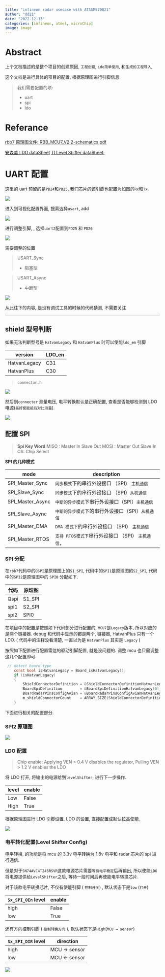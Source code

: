 ```yaml
---
title: "infineon radar usecase with ATASMS70Q21"
author: "dd21"
date: "2022-12-13"
categories: [infineon, atmel, microChip]
image: image
---
```


# Abstract

上个文档描述的是整个项目的创建原因, `工程创建`, `ide简单使用`, 和`生成的工程导入`,

这个文档是进行具体的项目的配置, 根据原理图进行引脚信息

> 我们需要配置的项:
>
> - uart
> - spi
> - ldo

# Referance

[rbb7 原理图文件: RBB_MCU7_V2.2-schematics.pdf](RBB_MCU7_V2.2-schematics.pdf)

[安森美 LDO dataSheet](NCP161_D-1551485.pdf)
[TI Level Shifter dataSheet: ](sn74avc4t245.pdf)

##

# UART 配置

这里的 uart 预留的是`PD24`和`PD25`, 我们芯片的该引脚也配置为如图的`Rx`和`Tx`.

![](https://raw.githubusercontent.com/fly-t/images/main/blog/index-2022-12-13-14-51-25.png)

进入到可视化配置界面, 搜索选择`usart`, add

![](https://raw.githubusercontent.com/fly-t/images/main/blog/index-2022-12-13-14-55-00.png)

进行调整引脚, , 选择`uart2`配置到`PD25` 和 `PD26`

![](https://raw.githubusercontent.com/fly-t/images/main/blog/index-2022-12-13-15-14-55.png)

需要调整的位置

> USART_Sync
>
> - 阻塞型

> USART_Async
>
> - 中断型

![](https://raw.githubusercontent.com/fly-t/images/main/blog/index-2022-12-13-15-17-57.png)

:::{.callout-important}
从此往下的内容, 是没有调试工具的时候的代码猜测, 不需要关注
:::

---

## shield 型号判断

如果无法判断型号是 `HatvanLegacy` 和 `HatvanPlus` 时可以使能`ldo_en` 引脚

| version      | LDO_en |
| ------------ | ------ |
| HatvanLegacy | C31    |
| HatvanPlus   | C30    |

> `connector.h`

![](https://raw.githubusercontent.com/fly-t/images/main/blog/index-2022-12-15-11-20-30.png)

然后到`connecter` 测量电压, 电平转换默认是正确配置, 查看是否能够检测到 LDO 电源(`最好使能前后对比测量`).

![](https://raw.githubusercontent.com/fly-t/images/main/blog/index-2022-12-15-11-28-46.png)

## 配置 SPI

> **Spi Key Word**
> MISO : Master In Slave Out
> MOSI : Master Out Slave In
> CS: Chip Select

**SPI 的几种模式**

| mode             | description                                        |
| ---------------- | -------------------------------------------------- |
| SPI_Master_Sync  | `同步模式`下的串行外设接口 （SPI） `主机通信`      |
| SPI_Slave_Sync   | `同步模式`下的串行外设接口 （SPI）`从机通信`       |
| SPI_Master_Async | `中断的异步模式`下串行外设接口（SPI）`主机通信`    |
| SPI_Slave_Async  | `中断的异步模式`下的串行外设接口（SPI）`从机通信`  |
| SPI_Master_DMA   | `DMA 模式下`的串行外设接口 （SPI） `主机通信`      |
| SPI_Master_RTOS  | `支持 RTOS模式下`串行外设接口 （SPI） `主机通信`， |

### SPI 分配

在`rbb7`代码中的`QSPI`是原理图上的`S1_SPI`, 代码中的`SPI1`是原理图的`S2_SPI`, 代码中的`SPI2`是原理图中的 `SPI0` 分配如下.

| 代码 | 原理图 |
| ---- | ------ |
| Qspi | S1_SPI |
| spi1 | S2_SPI |
| spi2 | SPI0   |

在项目中的配置是按照如下代码部分进行配置的, `MCU7`是`Legacy`版本, 所以对应的是两个链接器. debug 和代码中显示的都是两个, 链接器, HatvanPlus 只有一个 LDO. ( 代码中的注释没看清楚, 一直以为是 `HatvanPlus` 其实是 `Legacy` )

按照如下配置进行配置雷达的驱动引脚配置, 就是没问题的. 调整 mcu 也只需调整这几个配置即可.

```c
 // detect board type
    const bool isHatvanLegacy = Board_isHatvanLegacy();
    if (isHatvanLegacy)
    {
        ShieldConnectorDefinition = &ShieldConnectorDefinitionHatvanLegacy[0];
        BoardSpiDefinition        = &BoardSpiDefinitionHatvanLegacy[0];
        BoardRadarPinsConfigAvian = &BoardRadarPinsConfigAvianHatvanLegacy[0];
        m_shieldConnectorCount    = ARRAY_SIZE(ShieldConnectorDefinitionHatvanLegacy);
    }
```

下面进行相关的配置部分.

### SPI2 原理图

![](https://raw.githubusercontent.com/fly-t/images/main/blog/index-2022-12-13-16-41-41.png)

### LDO 配置

> Chip enable: Applying VEN < 0.4 V disables the regulator, Pulling VEN > 1.2 V enables the LDO

将 LDO 打开, 将输出的电源给到`levelShifter`, 进行下一步操作.

| level | enable |
| ----- | ------ |
| Low   | False  |
| High  | True   |

根据原理图进行 LDO 引脚设置, LDO 的设置, 直接配置成默认拉高使能.

![](https://raw.githubusercontent.com/fly-t/images/main/blog/index-2022-12-13-18-10-12.png)

### 电平转化配置(Level Shifter Config)

电平转换, 的功能是将 mcu 的 3.3v 电平转换为 1.8v 电平和 radar 芯片的 spi 进行通信.

但是对于`SN74AVC4T245RSVR`这款电源芯片需要`等待电平稳定`后再输出, 所以使能`LDO`将电源提供给`LevelShifter`之后, 等待一段时间后再使能电平转换芯片.

对于该款电平转换芯片, 不仅有使能引脚 ( `控制开关`) , 默认状态下是`low ` (`打开`)

| `Sx_SPI_OEn` level | enable |
| ------------------ | ------ |
| high               | False  |
| low                | True   |

还有方向控制引脚 ( `控制转换方向` ), 默认状态下是`High`(`MCU → sensor `)

| `Sx_SPI_DIR` level | direction    |
| ------------------ | ------------ |
| high               | MCU → sensor |
| low                | MCU ← sensor |

![](https://raw.githubusercontent.com/fly-t/images/main/blog/index-2022-12-14-15-49-58.png)

